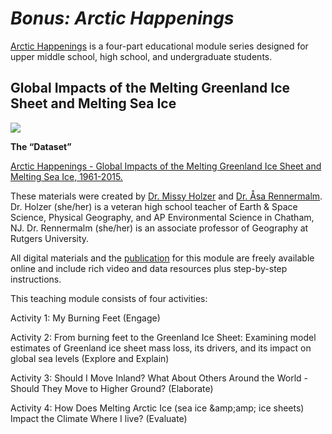 # *Bonus: Arctic Happenings* {-#greenland}

[Arctic Happenings](https://ahrl.rutgers.edu/greenland-lessons) is a four-part educational module series designed for upper middle school, high school, and undergraduate students.

## Global Impacts of the Melting Greenland Ice Sheet and Melting Sea Ice {-#section-id} 

![](images/greenlandmelt.jpg)

**The "Dataset"**

[Arctic Happenings - Global Impacts of the Melting Greenland Ice Sheet and Melting Sea Ice, 1961-2015.](https://arcticdata.io/catalog/view/doi%3A10.18739%2FA2TM7216N)

These materials were created by [Dr. Missy Holzer](https://www.amnh.org/learn-teach/seminars-on-science/about/faculty/margaret-holzer) and [Dr. Åsa Rennermalm](https://ahrl.rutgers.edu/). Dr. Holzer (she/her) is a veteran high school teacher of Earth & Space Science, Physical Geography, and AP Environmental Science in Chatham, NJ. Dr. Rennermalm (she/her) is an associate professor of Geography at Rutgers University.

All digital materials and the [publication](https://www.nestanet.org/cms/sites/default/files/journal/Holzer_Winter19.pdf) for this module are freely available online and include rich video and data resources plus step-by-step instructions. 

This teaching module consists of four activities:

Activity 1: My Burning Feet (Engage)

Activity 2: From burning feet to the Greenland Ice Sheet: Examining model estimates of Greenland ice sheet mass loss, its drivers, and its impact on global sea levels (Explore and Explain)

Activity 3: Should I Move Inland? What About Others Around the World - Should They Move to Higher Ground? (Elaborate)

Activity 4: How Does Melting Arctic Ice (sea ice &amp;amp;amp; ice sheets) Impact the Climate Where I live? (Evaluate)
